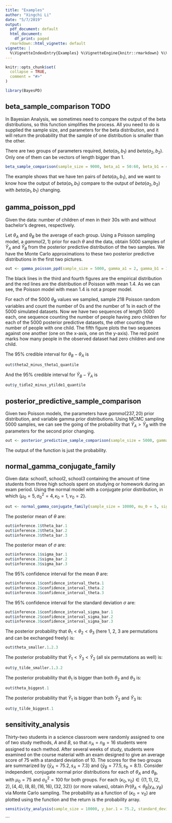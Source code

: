 ```yaml
---
title: "Examples"
author: "Xingchi Li"
date: "5/7/2019"
output:
  pdf_document: default
  html_document:
    df_print: paged
  rmarkdown::html_vignette: default
vignette: |
  %\VignetteIndexEntry{Examples} %\VignetteEngine{knitr::rmarkdown} %\VignetteEncoding{UTF-8}
---
```


```r
knitr::opts_chunk$set(
  collapse = TRUE,
  comment = "#>"
)
```

```r
library(BayesPD)
```

## beta_sample_comparison TODO

In Bayesian Analysis, we sometimes need to compare the output of the beta distributions, so this function simplifies the process. All you need to do is supplied the sample size, and parameters for the beta distribution, and it will return the probability that the sample of one distribution is smaller than the other.

There are two groups of parameters required, $beta(a_1,b_1)$ and $beta(a_2,b_2)$. Only one of them can be vectors of length bigger than 1.

```r
beta_sample_comparison(sample_size = 9000, beta_a1 = 50:60, beta_b1 = 40:50, beta_a2 = 31, beta_b2 = 21, plot = TRUE)
```

The example shows that we have ten pairs of $beta(a_1,b_1)$, and we want to know how the output of $beta(a_1,b_1)$ compare to the output of $beta(a_2,b_2)$ with $beta(a_1,b_1)$ changing.

## gamma_poisson_ppd

Given the data: number of children of men in their $30$s with and without bachelor's degrees, respectively. 

Let $\theta_A$ and $\theta_B$ be the average of each group. Using a Poisson sampling model, a $gamma(2, 1)$ prior for each $\theta$ and the data, obtain $5000$ samples of $\tilde{Y}_A$ and $\tilde{Y}_B$ from the posterior predictive distribution of the two samples. We have the Monte Carlo approximations to these two posterior predictive distributions in the first two pictures.

```r
out <- gamma_poisson_ppd(sample_size = 5000, gamma_a1 = 2, gamma_b1 = 1, y1 = menchild30bach, gamma_a2 = 2, gamma_b2 = 1, y2 = menchild30nobach, confidence_interval = c(0.025, 0.975), using_MCMC = TRUE, poisson_fitting_mean = 1.4)
```

The black lines in the third and fourth figures are the empirical distribution and the red lines are the distribution of Poisson with mean 1.4. As we can see, the Poisson model with mean 1.4 is not a proper model.

For each of the 5000 $\theta_B$ values we sampled, sample $218$ Poisson random variables and count the number of $0$s and the number of $1$s in each of the $5000$ simulated datasets. Now we have two sequences of length $5000$ each, one sequence counting the number of people having zero children for each of the $5000$ posterior predictive datasets, the other counting the number of people with one child. The fifth figure plots the two sequences against one another (one on the x-axis, one on the y-axis). The red point marks how many people in the observed dataset had zero children and one child.

The 95% credible interval for $\theta_B-\theta_A$ is

```r
out$theta2_minus_theta1_quantile
```

And the 95% credible interval for $\tilde{Y}_B-\tilde{Y}_A$ is

```r
out$y_tidle2_minus_ytilde1_quantile
```

## posterior_predictive_sample_comparison

Given two Poisson models, the parameters have $gamma(237,20)$ prior distribution, and variable gamma prior distributions. Using MCMC sampling $5000$ samples, we can see the going of the probability that $\tilde{Y}_A>\tilde{Y}_B$ with the parameters for the second prior changing.

```r
out <- posterior_predictive_sample_comparison(sample_size = 5000, gamma_a1 = 237, gamma_b1 = 20, gamma_a2 = 12*(1:100)+113, gamma_b2 = 13+(1:100), tildeya_smaller_than_tildeyb = FALSE, plot = TRUE)
```

The output of the function is just the probability.

## normal_gamma_conjugate_family

Given data: school1, school2, school3 containing the amount of time students from three high schools spent on studying or homework during an exam period. Using the normal model with a conjugate prior distribution, in which $\{\mu_0 = 5, \sigma_0^2 = 4, \kappa_0 = 1, \nu_0 = 2\}$.

```r
out <- normal_gamma_conjugate_family(sample_size = 10000, mu_0 = 5, sigma_0_sequare = 4, kappa_0 = 1, nu_0 = 2, y.1 = school1, y.2 = school2, y.3 = school3, confidence_interval = c(0.025, 0.975))
```

The posterior mean of $\theta$ are: 

```r
out$inference.1$theta_bar.1
out$inference.2$theta_bar.2
out$inference.3$theta_bar.3
```

The posterior mean of $\sigma$ are:

```r
out$inference.1$sigma_bar.1
out$inference.2$sigma_bar.2
out$inference.3$sigma_bar.3
```

The 95% confidence interval for the mean $\theta$ are:

```r
out$inference.1$confidence_interval_theta.1
out$inference.2$confidence_interval_theta.2
out$inference.3$confidence_interval_theta.3
```

The 95% confidence interval for the standard deviation $\sigma$ are:

```r
out$inference.1$confidence_interval_sigma_bar.1
out$inference.2$confidence_interval_sigma_bar.2
out$inference.3$confidence_interval_sigma_bar.3
```

The posterior probability that $\theta_1<\theta_2<\theta_3$ (here 1, 2, 3 are permutations and can be exchanged freely) is:

```r
out$theta_smaller.1.2.3
```

The posterior probability that $\tilde{Y}_1<\tilde{Y}_3<\tilde{Y}_2$ (all six permutations as well) is:

```r
out$y_tilde_smaller.1.3.2
```

The posterior probability that $\theta_1$ is bigger than both $\theta_2$ and $\theta_3$ is:

```r
out$theta_biggest.1
```

The posterior probability that $\tilde{Y}_1$ is bigger than both $\tilde{Y}_2$ and $\tilde{Y}_3$ is:

```r
out$y_tilde_biggest.1
```

## sensitivity_analysis

Thirty-two students in a science classroom were randomly assigned to one of two study methods, $A$ and $B$, so that $n_A = n_B = 16$ students were assigned to each method. After several weeks of study, students were examined on the course material with an exam designed to give an average score of $75$ with a standard deviation of $10$. The scores for the two groups are summarized by $\{\bar{y}_A = 75.2, s_A = 7.3\}$ and $\{\bar{y}_B = 77.5, s_b = 8.1\}$. Consider independent, conjugate normal prior distributions for each of $\theta_A$ and $\theta_B$, with $\mu_0 = 75$ and $\sigma_0^2 = 100$ for both groups. For each $(\kappa_0, \nu_0) \in \{(1,1),(2,2),(4,4),(8,8),(16,16),(32,32)\}$ (or more values), obtain $Pr(\theta_A < \theta_B\vert y_A, y_B)$ via Monte Carlo sampling. The probability as a function of $(\kappa_0 = \nu_0)$ are plotted using the function and the return is the probability array.

```r
sensitivity_analysis(sample_size = 10000, y_bar.1 = 75.2, standard_deviation.1 = 7.3, y_bar.2 = 77.5, standard_deviation.2 = 8.1, mu_0 = 75, sigma_0_square = 100, n = 16, kappa_0 = c(1,2,4,8,16,32), nu_0 = c(1,2,4,8,16,32))
```
```
